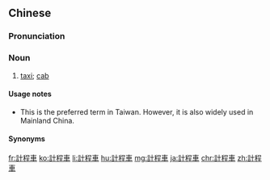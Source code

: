{{also|计程车}}
==Chinese==
{{zh-forms|s=计程车|type=21}}

===Pronunciation===
{{zh-pron
|m=jìchéngchē
|c=gai3 cing4 ce1
|h=pfs=n:kie-chhàng-chhâ/s:ki-chhàng-chhâ/s:ke-hàng-chhâ
|md=gié-tiàng-chiă
|mn=tw:kè-thêng-chhia/twv:kè-têng-chhia/twv:khè-thêng-chhia
|cat=n
}}

===Noun===
{{zh-noun}}

# {{lb|zh|chiefly|Taiwan}} [[taxi]]; [[cab]]

====Usage notes====
* This is the preferred term in Taiwan. However, it is also widely used in Mainland China.

====Synonyms====
{{zh-dial|出租汽車}}

{{zh-cat|Transport}}

[[fr:計程車]]
[[ko:計程車]]
[[li:計程車]]
[[hu:計程車]]
[[mg:計程車]]
[[ja:計程車]]
[[chr:計程車]]
[[zh:計程車]]